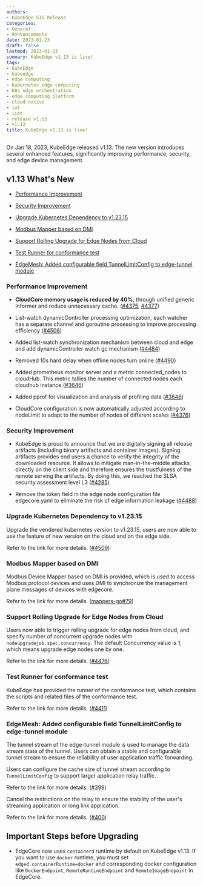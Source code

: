 ```yaml
---
authors:
- KubeEdge SIG Release
categories:
- General
- Announcements  
date: 2023-01-23
draft: false
lastmod: 2023-01-23
summary: KubeEdge v1.13 is live! 
tags:
- KubeEdge
- kubeedge
- edge computing
- kubernetes edge computing
- K8s edge orchestration
- edge computing platform
- cloud native
- iot
- iiot
- release v1.13
- v1.13
title: KubeEdge v1.13 is live!
---
```


On Jan 18, 2023, KubeEdge released v1.13. The new version introduces several enhanced features, significantly improving performance, security, and edge device management.

## v1.13 What's New

- [Performance Improvement](#performance-improvement)

- [Security Improvement](#security-improvement)

- [Upgrade Kubernetes Dependency to v1.23.15](#upgrade-kubernetes-dependency-to-v12315)

- [Modbus Mapper based on DMI](#modbus-mapper-based-on-dmi)

- [Support Rolling Upgrade for Edge Nodes from Cloud](#support-rolling-upgrade-for-edge-nodes-from-cloud)

- [Test Runner for conformance test](#test-runner-for-conformance-test)

- [EdgeMesh: Added configurable field TunnelLimitConfig to edge-tunnel module](#edgemesh-added-configurable-field-tunnellimitconfig-to-edge-tunnel-module)

### Performance Improvement

- **CloudCore memory usage is reduced by 40%**, through unified generic Informer and reduce unnecessary cache. ([#4375](https://github.com/kubeedge/kubeedge/pull/4375), [#4377](https://github.com/kubeedge/kubeedge/pull/4377))

- List-watch dynamicController processing optimization, each watcher has a separate channel and goroutine processing to improve processing efficiency ([#4506](https://github.com/kubeedge/kubeedge/pull/4506))

- Added list-watch synchronization mechanism between cloud and edge and add dynamicController watch gc mechanism ([#4484](https://github.com/kubeedge/kubeedge/pull/4484))

- Removed 10s hard delay when offline nodes turn online ([#4490](https://github.com/kubeedge/kubeedge/pull/4490))

- Added prometheus monitor server and a metric connected_nodes to cloudHub. This metric tallies the number of connected nodes each cloudhub instance ([#3646](https://github.com/kubeedge/kubeedge/pull/3646))

- Added pprof for visualization and analysis of profiling data ([#3646](https://github.com/kubeedge/kubeedge/pull/3646))

- CloudCore configuration is now automatically adjusted according to nodeLimit to adapt to the number of nodes of different scales ([#4376](https://github.com/kubeedge/kubeedge/pull/4376))

### Security Improvement

- KubeEdge is proud to announce that we are digitally signing all release artifacts (including binary artifacts and container images). Signing artifacts provides end users a chance to verify the integrity of the downloaded resource. It allows to mitigate man-in-the-middle attacks directly on the client side and therefore ensures the trustfulness of the remote serving the artifacts. By doing this, we reached the SLSA security assessment level L3 ([#4285](https://github.com/kubeedge/kubeedge/pull/4285))

- Remove the token field in the edge node configuration file edgecore.yaml to eliminate the risk of edge information leakage ([#4488](https://github.com/kubeedge/kubeedge/pull/4488))

### Upgrade Kubernetes Dependency to v1.23.15

Upgrade the vendered kubernetes version to v1.23.15, users are now able to use the feature of new version on the cloud and on the edge side.

Refer to the link for more details. ([#4509](https://github.com/kubeedge/kubeedge/pull/4509))

### Modbus Mapper based on DMI  

Modbus Device Mapper based on DMI is provided, which is used to access Modbus protocol devices and uses DMI to synchronize the management plane messages of devices with edgecore.

Refer to the link for more details. ([mappers-go#79](https://github.com/kubeedge/mappers-go/pull/79))

### Support Rolling Upgrade for Edge Nodes from Cloud

Users now able to trigger rolling upgrade for edge nodes from cloud, and specify number of concurrent upgrade nodes with `nodeupgradejob.spec.concurrency`. The default Concurrency value is 1, which means upgrade edge nodes one by one.

Refer to the link for more details. ([#4476](https://github.com/kubeedge/kubeedge/pull/4476))

### Test Runner for conformance test

KubeEdge has provided the runner of the conformance test, which contains the scripts and related files of the conformance test.

Refer to the link for more details. ([#4411](https://github.com/kubeedge/kubeedge/pull/4411))

### EdgeMesh: Added configurable field TunnelLimitConfig to edge-tunnel module

The tunnel stream of the edge-tunnel module is used to manage the data stream state of the tunnel. Users can obtain a stable and configurable tunnel stream to ensure the reliability of user application traffic forwarding.

Users can configure the cache size of tunnel stream according to `TunnelLimitConfig` to support larger application relay traffic.

Refer to the link for more details. ([#399](https://github.com/kubeedge/edgemesh/pull/399))

Cancel the restrictions on the relay to ensure the stability of the user's streaming application or long link application.

Refer to the link for more details. ([#400](https://github.com/kubeedge/edgemesh/pull/400))

## Important Steps before Upgrading

- EdgeCore now uses `containerd` runtime by default on KubeEdge v1.13. If you want to use `docker` runtime, you must set `edged.containerRuntime=docker` and corresponding docker configuration like `DockerEndpoint`, `RemoteRuntimeEndpoint` and `RemoteImageEndpoint` in EdgeCore.
